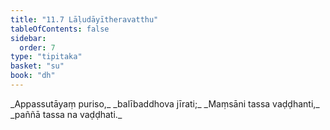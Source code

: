 ```yaml
---
title: "11.7 Lāḷudāyītheravatthu"
tableOfContents: false
sidebar:
  order: 7
type: "tipitaka"
basket: "su"
book: "dh"
---
```



<DynamicBreadcrumb />

<Division number="152" book="dh">

<Paragraph number="163" type="verses" book="dh">
_Appassutāyaṃ puriso,_  
_balībaddhova jīrati;_  
_Maṃsāni tassa vaḍḍhanti,_  
_paññā tassa na vaḍḍhati._
</Paragraph>
</Division>